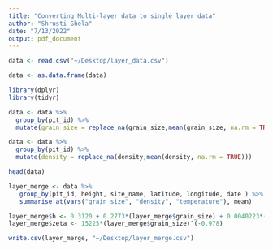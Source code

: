 ```yaml
---
title: "Converting Multi-layer data to single layer data"
author: "Shrusti Ghela"
date: "7/13/2022"
output: pdf_document
---
```

```r
data <- read.csv("~/Desktop/layer_data.csv")
```

```r
data <- as.data.frame(data)
```

```r
library(dplyr)
library(tidyr)

data <- data %>%                                        
  group_by(pit_id) %>%
  mutate(grain_size = replace_na(grain_size,mean(grain_size, na.rm = TRUE)))

data <- data %>%                                        
  group_by(pit_id) %>%
  mutate(density = replace_na(density,mean(density, na.rm = TRUE)))
```

```r
head(data)
```

```r
layer_merge <- data %>%
   group_by(pit_id, height, site_name, latitude, longitude, date ) %>% 
   summarise_at(vars("grain_size", "density", "temperature"), mean)
```

```r
layer_merge$b <- 0.3120 + 0.2773*(layer_merge$grain_size) + 0.0040223*(layer_merge$density)
layer_merge$zeta <- 15225*(layer_merge$grain_size)^(-0.978)
```

```r
write.csv(layer_merge, "~/Desktop/layer_merge.csv")
```

